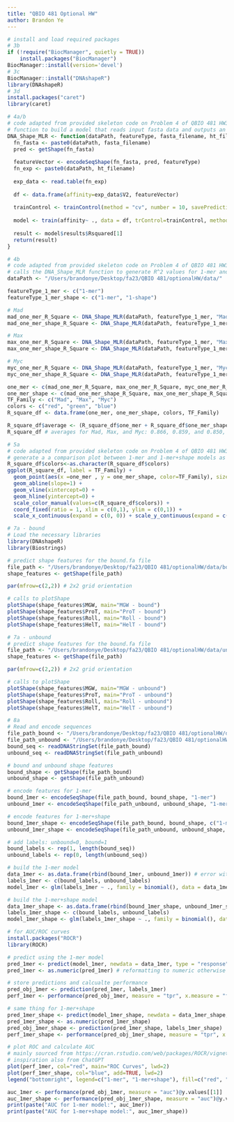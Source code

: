 ```yaml
---
title: "QBIO 481 Optional HW"
author: Brandon Ye
---
```


```r
# install and load required packages
# 3b
if (!require("BiocManager", quietly = TRUE))
    install.packages("BiocManager")
BiocManager::install(version='devel')
# 3c
BiocManager::install("DNAshapeR")
library(DNAshapeR)
# 3d
install.packages("caret")
library(caret)
```

```r
# 4a/b
# code adapted from provided skeleton code on Problem 4 of QBIO 481 HW3 (Fall 2022)
# function to build a model that reads input fasta data and outputs an R^2 value
DNA_Shape_MLR <- function(dataPath, featureType, fasta_filename, ht_filename) {
  fn_fasta <- paste0(dataPath, fasta_filename)
  pred <- getShape(fn_fasta)
  
  featureVector <- encodeSeqShape(fn_fasta, pred, featureType)
  fn_exp <- paste0(dataPath, ht_filename)
  
  exp_data <- read.table(fn_exp)
  
  df <- data.frame(affinity=exp_data$V2, featureVector)
  
  trainControl <- trainControl(method = "cv", number = 10, savePredictions = TRUE)
  
  model <- train(affinity~ ., data = df, trControl=trainControl, method = "lm", preProcess=NULL)
  
  result <- model$results$Rsquared[1]
  return(result)
}
```

```r
# 4b
# code adapted from provided skeleton code on Problem 4 of QBIO 481 HW3 (Fall 2022)
# calls the DNA_Shape_MLR function to generate R^2 values for 1-mer and 1-mer+shape models with respect to Mad, Max, and Myc datasets
dataPath <- "/Users/brandonye/Desktop/fa23/QBIO 481/optionalHW/data/"

featureType_1_mer <- c("1-mer")
featureType_1_mer_shape <- c("1-mer", "1-shape")

# Mad
mad_one_mer_R_Square <- DNA_Shape_MLR(dataPath, featureType_1_mer, "Mad.txt.fa", "Mad.txt")
mad_one_mer_shape_R_Square <- DNA_Shape_MLR(dataPath, featureType_1_mer_shape, "Mad.txt.fa", "Mad.txt")

# Max
max_one_mer_R_Square <- DNA_Shape_MLR(dataPath, featureType_1_mer, "Max.txt.fa", "Max.txt")
max_one_mer_shape_R_Square <- DNA_Shape_MLR(dataPath, featureType_1_mer_shape, "Max.txt.fa", "Max.txt")

# Myc
myc_one_mer_R_Square <- DNA_Shape_MLR(dataPath, featureType_1_mer, "Myc.txt.fa", "Myc.txt")
myc_one_mer_shape_R_Square <- DNA_Shape_MLR(dataPath, featureType_1_mer_shape, "Myc.txt.fa", "Myc.txt")

one_mer <- c(mad_one_mer_R_Square, max_one_mer_R_Square, myc_one_mer_R_Square)
one_mer_shape <- c(mad_one_mer_shape_R_Square, max_one_mer_shape_R_Square, myc_one_mer_shape_R_Square)
TF_Family <- c("Mad", "Max", "Myc")
colors <- c("red", "green", "blue")
R_square_df <- data.frame(one_mer, one_mer_shape, colors, TF_Family)

R_square_df$average <- (R_square_df$one_mer + R_square_df$one_mer_shape)/2
R_square_df # averages for Mad, Max, and Myc: 0.866, 0.859, and 0.850, respectively
```

```r
# 5a
# code adapted from provided skeleton code on Problem 4 of QBIO 481 HW3 (Fall 2022)
# generate a a comparison plot between 1-mer and 1-mer+shape models as in Zhou et al. (PNAS 2015) Figure 1b
R_square_df$colors<-as.character(R_square_df$colors)
ggplot(R_square_df, label = TF_Family) +
  geom_point(aes(x =one_mer , y = one_mer_shape, color=TF_Family), size=1, show.legend = TRUE) +
  geom_abline(slope=1) + 
  geom_vline(xintercept=0) + 
  geom_hline(yintercept=0) + 
  scale_color_manual(values=c(R_square_df$colors)) +
  coord_fixed(ratio = 1, xlim = c(0,1), ylim = c(0,1)) +
  scale_x_continuous(expand = c(0, 0)) + scale_y_continuous(expand = c(0, 0))
```
```r
# 7a - bound
# Load the necessary libraries
library(DNAshapeR)
library(Biostrings)

# predict shape features for the bound.fa file
file_path <- "/Users/brandonye/Desktop/fa23/QBIO 481/optionalHW/data/bound.fa"
shape_features <- getShape(file_path)

par(mfrow=c(2,2)) # 2x2 grid orientation

# calls to plotShape
plotShape(shape_features$MGW, main="MGW - bound")
plotShape(shape_features$ProT, main="ProT - bound")
plotShape(shape_features$Roll, main="Roll - bound")
plotShape(shape_features$HelT, main="HelT - bound")
```
```r
# 7a - unbound
# predict shape features for the bound.fa file
file_path <- "/Users/brandonye/Desktop/fa23/QBIO 481/optionalHW/data/unbound.fa"
shape_features <- getShape(file_path)

par(mfrow=c(2,2)) # 2x2 grid orientation

# calls to plotShape
plotShape(shape_features$MGW, main="MGW - unbound")
plotShape(shape_features$ProT, main="ProT - unbound")
plotShape(shape_features$Roll, main="Roll - unbound")
plotShape(shape_features$HelT, main="HelT - unbound")
```

```r
# 8a
# Read and encode sequences
file_path_bound <- "/Users/brandonye/Desktop/fa23/QBIO 481/optionalHW/data/bound.fa"
file_path_unbound <- "/Users/brandonye/Desktop/fa23/QBIO 481/optionalHW/data/unbound.fa"
bound_seq <- readDNAStringSet(file_path_bound)
unbound_seq <- readDNAStringSet(file_path_unbound)

# bound and unbound shape features
bound_shape <- getShape(file_path_bound)
unbound_shape <- getShape(file_path_unbound)

# encode features for 1-mer
bound_1mer <- encodeSeqShape(file_path_bound, bound_shape, "1-mer")
unbound_1mer <- encodeSeqShape(file_path_unbound, unbound_shape, "1-mer")

# encode features for 1-mer+shape
bound_1mer_shape <- encodeSeqShape(file_path_bound, bound_shape, c("1-mer", "1-shape"))
unbound_1mer_shape <- encodeSeqShape(file_path_unbound, unbound_shape, c("1-mer", "1-shape"))

# add labels: unbound=0, bound=1
bound_labels <- rep(1, length(bound_seq))
unbound_labels <- rep(0, length(unbound_seq))

# build the 1-mer model
data_1mer <- as.data.frame(rbind(bound_1mer, unbound_1mer)) # error without as.data.frame
labels_1mer <- c(bound_labels, unbound_labels)
model_1mer <- glm(labels_1mer ~ ., family = binomial(), data = data_1mer)

# build the 1-mer+shape model
data_1mer_shape <- as.data.frame(rbind(bound_1mer_shape, unbound_1mer_shape)) # error without as.data.frame
labels_1mer_shape <- c(bound_labels, unbound_labels)
model_1mer_shape <- glm(labels_1mer_shape ~ ., family = binomial(), data = data_1mer_shape)

# for AUC/ROC curves
install.packages("ROCR")
library(ROCR)

# predict using the 1-mer model
pred_1mer <- predict(model_1mer, newdata = data_1mer, type = "response")
pred_1mer <- as.numeric(pred_1mer) # reformatting to numeric otherwise error

# store predictions and calcualte performance
pred_obj_1mer <- prediction(pred_1mer, labels_1mer)
perf_1mer <- performance(pred_obj_1mer, measure = "tpr", x.measure = "fpr")

# same thing for 1-mer+shape
pred_1mer_shape <- predict(model_1mer_shape, newdata = data_1mer_shape, type = "response")
pred_1mer_shape <- as.numeric(pred_1mer_shape)
pred_obj_1mer_shape <- prediction(pred_1mer_shape, labels_1mer_shape)
perf_1mer_shape <- performance(pred_obj_1mer_shape, measure = "tpr", x.measure = "fpr")

# plot ROC and calculate AUC
# mainly sourced from https://cran.rstudio.com/web/packages/ROCR/vignettes/ROCR.html#:~:text=ROCR%20is%20a%20flexible%20evaluation,performance%20measures%20(Table%201).
# inspiration also from ChatGPT
plot(perf_1mer, col="red", main="ROC Curves", lwd=2)
plot(perf_1mer_shape, col="blue", add=TRUE, lwd=2)
legend("bottomright", legend=c("1-mer", "1-mer+shape"), fill=c("red", "blue"))

auc_1mer <- performance(pred_obj_1mer, measure = "auc")@y.values[[1]]
auc_1mer_shape <- performance(pred_obj_1mer_shape, measure = "auc")@y.values[[1]]
print(paste("AUC for 1-mer model:", auc_1mer))
print(paste("AUC for 1-mer+shape model:", auc_1mer_shape))
```
